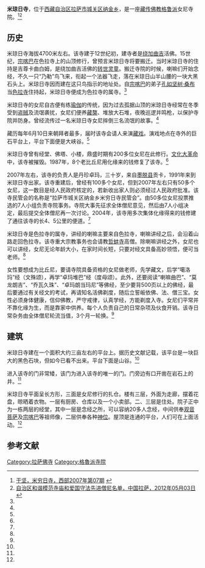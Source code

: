 {{Infobox Tibetan Buddhist monastery
|name =米琼日寺
|image = 
|image size = 250px
|alt = 
|caption = 
|t=
|w=
|to = 
|ipa={{IPA|}}
|z=
|thdl=
|e=
|tc=米瓊日寺
|s=米琼日寺
|p=
|m=
|k=
|pushpin_map =
|latd = |latm = |lats = |latNS = 
|longd=|longm=|longs =| longEW =
|iso_region = 
|map_caption = 
|mapsize =
|location_country = 中国
|location = {{CHN}}[[西藏自治区|西藏自治区]][[拉萨市|拉萨市]][[城关区_(拉萨市)|城关区]]
|coordinates_display =
|founded_by = 
|date_founded =
|date_renovated =
|sect = [[格鲁派|格鲁派]]
|mather =[[色拉寺|色拉寺]]
|children =
|dedicated_to = 
|tulku =
|head_lama = 
|head_mgh =
|no._of_monks = 
|architecture = 
|festivals =
|footnotes = 
}}

'''米琼日寺'''，位于[[西藏自治区|西藏自治区]][[拉萨市|拉萨市]][[城关区_(拉萨市)|城关区]][[纳金乡|纳金乡]]，是一座[[藏传佛教|藏传佛教]][[格鲁派|格鲁派]]女尼寺院。<ref name=yu>[http://www.tibetculture.net/gzti/zbxz/200712/t20071213_300381.htm 于坚，米穷日寺，西部2007年第07期] {{webarchive|url=https://web.archive.org/web/20160304235603/http://www.tibetculture.net/gzti/zbxz/200712/t20071213_300381.htm |date=2016-03-04 }}</ref><ref>[http://www.lasa.gov.cn/Item/38763.aspx 自治区和谐模范寺庙和爱国守法先进僧尼名单，中国拉萨，2012年05月03日] {{webarchive|url=https://web.archive.org/web/20130928220630/http://www.lasa.gov.cn/Item/38763.aspx |date=2013年09月28日 }}</ref>

==历史==
米琼日寺海拔4700米左右。该寺建于12世纪初，建寺者是[[绕加曲吉|绕加曲吉]]活佛。15世纪，[[宗喀巴|宗喀巴]]在色拉寺上的山顶修行，曾预言米琼日寺将要搬迁。当时米琼日寺的住持是吉尊卡曲白姆，是绕加曲吉活佛的[[转世灵童|转世灵童]]。搬迁寺院的时候，喇嘛们开始念经，不久一只“乃勒”鸟飞来，衔起一个法器飞走，落在米琼日山半山腰的一块大黑石头上。米琼日寺因而建在这只鸟指示的地址处。自[[宗喀巴|宗喀巴]]的弟子[[孔如坚树·桑布|孔如坚树·桑布]]当[[色拉寺|色拉寺]]住持起，米琼日寺便成为色拉寺的属寺。<ref name=yu/>

米琼日寺的女尼自古便有练[[瑜伽|瑜伽]]的传统，因为过去孤据山顶的米琼日寺经常在冬季受到[[盗贼|盗贼]]及流氓袭扰，女尼们便养[[藏獒|藏獒]]、堆放大石堆，夜晚巡逻并鸣枪，以保护寺院并防身。曾经流传过一名米琼日寺女尼摔倒三名流氓的故事。<ref name=yu/>

藏历每年6月10日来朝拜者最多，届时该寺会请人来演[[藏戏|藏戏]]。演戏地点在寺外的巨石平台上，平台下面便是大峡谷。<ref name=yu/>

米琼日寺曾有经堂、佛塔、小楼，鼎盛时期有200多位女尼在此修行。[[文化大革命|文化大革命]]中，该寺被摧毁。1987年，8个老比丘尼用化缘来的钱修复了该寺。<ref name=yu/>

2007年左右，该寺的负责人是丹珍卓玛，三十岁，来自[[墨脱县|墨脱县]]贡卡，1991年来到米琼日寺出家。该寺重建后，曾经有100多个女尼，但到2007年左右只有50多个女尼，这一数目是经人民政府核定的，若新收出家人则必须经过人民政府批准。该寺民管会的名称是“拉萨市城关区纳金乡米穷日寺民管会”。由50多位女尼投票推选的7人小组负责寺院事务。寺院大事先征求全体僧尼意见，然后由7人小组决定，最后提交全体僧尼再一次讨论。2004年，该寺用多次集体化缘得来的钱修建了通往该寺的长4、5公里的便道。<ref name=yu/>

米琼日寺是色拉寺的属寺，讲经的喇嘛主要来自色拉寺，喇嘛讲经之后，会沿着山路走回色拉寺。该寺重大宗教事务也会请教[[哲蚌寺|哲蚌寺]]高僧。除喇嘛讲经之外，女尼也可以讲经，女尼无论年龄大小，在家时间长短，只要对经文具备高妙领悟，便可当老师。<ref name=yu/>

女性要想成为比丘尼，要请寺院具备资格的女尼做老师，先学藏文，后学“噶洛玛”经（文殊颂），再学“卓玛堆巴”经（度母颂）。此外，还要阅读“喇嘛曲巴”、“莫龙朗吉”、“乔瓦久珠”、“卓玛朗当玛尼”等佛经，至少要背500页以上的佛经，最后要通过有关经文的考试，再请知名活佛剃度，随后立誓皈依佛、法、僧三宝。女性必须身体健康，信仰佛教，严守戒律，认真学经，方能剃度入寺。女尼们平常并不靠化缘为生，而是靠家中供养。每个人负责自己的日常杂项及伙食开销。该寺日常杂务由全体僧尼轮流当值，3个月一轮换。<ref name=yu/>

==建筑==
米琼日寺建在一个面积大约三亩左右的平台上。据历史文献记载，该平台是一块巨大的黑色石块，但如今已看不出来。平台下面是山谷。<ref name=yu/>

进入该寺的门非常矮，该门为进入该寺的唯一的门。门旁边有口开凿在岩石上的井。<ref name=yu/>

米琼日寺平面呈长方形，三面是女尼修行的扎仓。楼有三层，外面为走廊，摆着花盘，晾晒着衣物。一层有厨房、仓库以及一个小卖部。二、三层是住处。院子正中为一栋两层的经堂，其中一层是念经之所，可以容纳20多人念经，中间供奉[[观音菩萨|观音菩萨]]及[[宗喀巴|宗喀巴]]等祖师像，二层供奉各种[[神位|神位]]。屋顶是连通的平台，人们可在上面活动。<ref name=yu/>

==参考文献==
{{reflist}}

{{拉萨地标}}
[[Category:拉萨佛寺|Category:拉萨佛寺]]
[[Category:格魯派寺院|Category:格魯派寺院]]